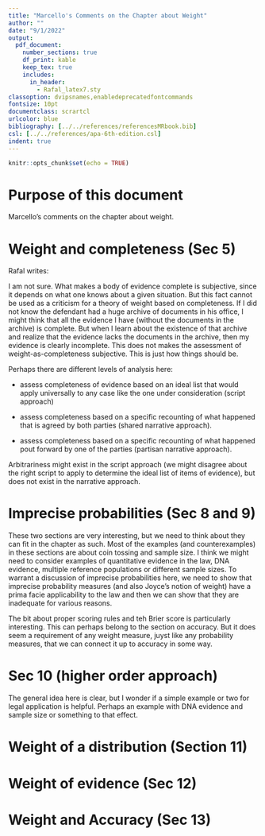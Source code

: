 ```yaml
---
title: "Marcello's Comments on the Chapter about Weight"
author: ""
date: "9/1/2022"
output:
  pdf_document:
    number_sections: true
    df_print: kable 
    keep_tex: true
    includes:
      in_header:
        - Rafal_latex7.sty
classoption: dvipsnames,enabledeprecatedfontcommands
fontsize: 10pt
documentclass: scrartcl
urlcolor: blue
bibliography: [../../references/referencesMRbook.bib]
csl: [../../references/apa-6th-edition.csl]
indent: true
---
```



```r
knitr::opts_chunk$set(echo = TRUE)
```

# Purpose of this document

Marcello's comments on the chapter about weight.

# Weight and completeness (Sec 5)

Rafal writes:

\begin{quote}
So the second difficulty is that on this approach the weight of evidence becomes very sensitive not only to what the actual evidence is, but also to what an ideal evidence in a given case should be. unless as clear and epistemologically principled guidance as to how to formulate such ideal lists is available, this seems to open a gate to arbitrariness. Change of awareness of one’s own ignorance, without any major chance to the actual evidence obtained, might lead to overconfidence or under-confidence in one’s judgment. Moreover, it is not clear how disagreement about weight arising between agents not due to evidential differences, but rather due to differences in their list of ideal items of evidence should be adjudicated.
\end{quote}

I am not sure. What makes a body of evidence complete is subjective, since it depends on what one knows about a given situation. But this fact cannot be used as a criticism for a theory of weight based on completeness. If I did not know the defendant had a huge archive of documents in his office, I might think that all the evidence I have (without the documents in the archive) is complete. But when I learn about the existence of that archive and realize that the evidence lacks the documents in the archive, then my evidence is clearly incomplete. This does not makes the assessment of weight-as-completeness subjective. This is just how things should be. 

Perhaps there are different levels of analysis here:

- assess completeness of evidence based on an ideal list  that would apply universally to any case like the one under consideration (script approach)

- assess completeness based on a specific recounting of what happened that is agreed by both parties (shared narrative approach).

- assess completeness based on a specific recounting of what happened pout forward by one of the parties (partisan narrative approach).

Arbitrariness might exist in the script approach (we might disagree about the right script to apply to determine the ideal list of items of evidence), but does not exist in the narrative approach.
\todo{postponed till th esection on weight and completeness is done.}


# Imprecise probabilities (Sec 8 and 9)

These two sections are very interesting, but we need to think about they can fit in the chapter as such. Most of the examples (and counterexamples) in these sections are about coin tossing and sample size. I think we might need to consider examples of quantitative evidence in the law, DNA evidence, multiple reference populations or different sample sizes.  To warrant a discussion of imprecise probabilities here, we need to  show that imprecise probability measures (and also Joyce's notion of weight) have a prima facie applicability to the law and then we can show that they are inadequate for various reasons. 

The bit about proper scoring rules and teh Brier score is particularly interesting. This can perhaps belong to
the section on accuracy. But it does seem a requirement of any weight measure, juyst like any probability measures, that we can connect it up to accuracy in some way. 

\todo{Use Georgia vs. Wayne Williams (1979-1981) and carpet instead of a coin, start by looking at Finkelstein, Basic...}



# Sec 10 (higher order approach)

The general idea here is clear, but I wonder if a simple example or two for legal application is helpful. 
Perhaps an example with DNA evidence and sample size or something to that effect.

# Weight of a distribution (Section 11)


\begin{itemize}

\item This and the next one are the crucial sections. This is the map I have now in my mind to 
follow what is going on in this section: 


\begin{enumerate}
\item[i.] Notion of information/entropy in general
\item[ii.] Entropy of distributions
\item[iii.] Difference of entropy between distributions (cross-entropy, KL divergence)
\item[iv.] weight of a distribution D is the difference (in some sense to be specificed) between the entropy of the distribution D compared to the uniform distribution (which by default has maximal entropy). But, crucially, this measure iof weight is NOT the KL divergence. 
\item[v.] weight of evidence (in the next section)
\end{enumerate}

\item The move from the example with the three forks to
a distribution of parameter values (each associated with a different probability) 
is not completely clear.Basically this is the step from (i) "entropy in general" to
(ii) entropy of distribution. I can sort of see the connection, 
but it is not spelled out clearly. This is the part that says "A measure of (lack of) information contained in a whole distribution, is entropy, which is the average Shannon information:..."

\item Again, in the discussion of entropy it would be 
good to have a clear running example, possibly 
legal in nature. 

\item Using the grip approximation for continuous distributions is fine, 
but what is the reason? You seem to say it is because we will compare continuous 
and discrete distribution. That seems sensible. Can you give an example?

\item KL divergence. This is the difference between the entropy associated between the two distribution and because of the properties of logarithm it is the log of the ratio. Right?

\item After that, you write "The idea is that the more informative a piece of evidence is, as compared to the uniform distribution, the more weight it has, on scale 0 to 1:" Are you talking about a piece of *evidence* or a *distribution*? 

\item Footnote 14 seems crucial here ("The reader might ask: why not to use the Kullback-Leibler divergence from the uniform distribution instead? Because this divergence does not measure the difference in how informed the distribution is. "). This might need more explanation. But if the KL divergence does not measure how informative a distribution is, then what does it measure? What are the sues for KL measure as opposed to the weight measure you propose?Also, I think one can understand your measure of weight without the KL divergence measure, which seems to be more complicated and meant to do something else. 

\item Another question is why the weight of a distribution P isn't simply 1-H(P). What are the advantages of comparing with the uniform distribution and using 1-(H(P)/H(uniform)? Another option for weight of a distribution would be the difference between the entropy of the uniform and the entropy of P, that is, H(uniforms)-H(P). Is this equivalent to something like the log of the ratio of the distribution, log(P/uniform)? Why then not take 1-log(P/uniform)? At any rate, more explanation why you picked that measure and excluding others in the vicinity would be useful.

\item The graphs used to compare Urbaniak-weight with Joyce-weight need additional explanation. You earlier complained that Joyce-weight display strange patterns. But O noticed that the graph of Urbaniak-weight are similar to those of Joyce-weight. So do you see strange patterns here too, or not? For example, why does the weight of a beta distribution drop as the ratio heads/tails become less sweked, but suddenly increases when teh ratio is close to 50/50? Is this a normal behavior? You might to spend mroe time, suggesting that this behavior is intuitive and to be expected. 

\item You say: "the entropy decreases with the number of observations". A beta(50,50) will have greater weight than beta(5, 5). I can see why that is because beta(50,50) is more sharply concentrated around .5 than beta(5,5). But some explanatio might be helpful.

\item You also say: "it [=entropy] decreases faster if the proportions are closer to the extremes. "
Beta(80,20) should presumably have more weight than beta(50,50) since it is more extreme. Why is that exactly? Why is it that a more skewed distribution is weightier? I can sort of see why, but more explanation would be needed.
The problem here is that---looking the general graph of beta distribution and also from the comparison with Joyce---
it seems that beta(50,50) is weightier than beta (55,45). There is slight increase in weight when we get to 50/50. Why is that? is this intended? Isn't that alike one of the strange patterns that we see in Joyce-weight?


\item There is a potential ambiguity (or potential source of confusion) in the illustration using beta distributions.
The guiding intuitions is that beta(a, b) represents a set of observations with a successes and b failures.
So the beta distribution in fact represent a bunch of observations. Under this interpretation, beta(50,50) is weightier than
beta (5,5) because it represents more observations. So, in some sense, here we are not thinking about the weight of a distribution, but the weight of the observations (the more observation, the weightier they are). At the same time, your account shows that the mere number of observation does not solely determine weight. What also matters is how the outcomes of he observation are allocated (the proportion of successes versus failures). So, then, it seems that weight tracks (a) how many observations there are and (b) how they are distributed of structured?  So, the question is, when we talk about the weight of a distribution, are we talking about anything other than the weight of (a) and (b)---i.e. observation plus how they are structured?

\item One interesting thing to know would be, when do two beta distributions (with different levels of proportion) have the same weight? For example, consider beta(80,20), so the proportion here is 80/20. Now let's take a proportion like 60/40? What would be a beta distribution that satisfies this proportion and that has the same weight as beta(80,20)? I suppose that the beta distribution will have to have more sample observations. But how many more?


\item Here is another way of thinking about this problem intuitively. Suppose I want to know whether 
this coin is fair (0.5). Contrast this with suppose I want to whether the coin is biased with bias 0.8 heads.
The question is how many observations, and in what proportions, would I need to be equally sure (=to have equally weighty observations) to conclude that the coin is fair versus 0.8 biased toward heads?

\end{itemize}

# Weight of evidence (Sec 12)


\begin{itemize}

\item The start of this section is revealing:

\begin{quote}
"So far we have discussed the weight of a distribution, meant to measure how informed an agent is about an issue. \underline{If the agent starts with a uniform prior}, this is a good enough approximation of how informed the evidence made them. But in general, how much more information is obtained is context-dependent. We want a prior-relative notion of weight, following the intuition that weight consideration should guide our information gathering also in making us stop collecting further evidence in light of what we already know. But for weight of evidence to have this feature, it has to depend on what we already know."
\end{quote}

So, if I understand this right, when you talk about the "weight of a distribution", you are actually talking about the "weight of the evidence/observations" \underline{assuming} you started out from uniform prior. This makes sense since the weight of a distribution is measured against the baseline of a uniform distribution. Ss my interpretation right?


\item Earlier I thought that "weight of a distribution" and "weight of evidence" were two different things.
Now, if I understand this right, looks like "weight of evidence" is a generalization of the 
idea of weight of a distribution. Weight of a distribution is the weight of the 
evidence when the prior is uniform. Is this right?

\item If the preceding point is right, it might also address the ambiguity I pointed out in my earlier remarks--ambiguity between "weight of distribution" and "weight of the observations" (which underline the distribution).

\item The way you suggest to measure the weight of the evidence is as follows:

\begin{quote}
In a given context, consider your distribution for the target hypothesis H given what you already know. Then update on the evidence. This might increase the weight for H, if the evidence confirms your conviction, or decrease it, if it goes against what the previous evidence tells you. Take the \underline{difference between the prior weight and the posterior weight} ($\Delta w$) as your measure of the weight of evidence in that context. 
\end{quote}

The idea is to take the difference between W(prior distribution) and W(posterior distribution). But, in light my remarks above, I wonder why "weight of evidence" could be measured, follows:

\[W(E) = 1 - \frac{H(\textit{posterior distribution (after updating on E)}}{H(\textit{prior distribution})}\]

This is just a generalization of your earlier measure of weight of distribution. Your measure of the weight of a distribution had in the denominator  the uniform distribution. Now, instead of the uniform, the weight of evidence has the prior distribution (which can be any distribution)

\[W(P) = 1 - \frac{H(\textit{distribution P}}{H(\textit{uniform distribution})}\]

Any thought about this approach and your approach in 
terms of delta-weight? Are the two approaches equivalent?

\item The discussion of the rocking and the abused child is interesting, but not completely clear yet.

\end{itemize}


# Weight and Accuracy (Sec 13)

\begin{itemize}

\item A general thought about weight and accuracy is this: a probability assessment that is based on more evidence (or weightier evidence) will tend to be more accurate (in the sense of being closer to the true value) than a probability estimate based on less evidence (less weighty evidence). Hamer show that more evidence reduced uncertainty (probability assessments will tend to be more concentrated toward 0 and 1, assuming true values are 0 and 1). 

\item If I understand the strategy correctly, the idea is this. (a) The first step is to formulate something 
like the Brier score but for distribution. You suggest to use the KL measure between the indicator distribution (true distribution) and the distribution in question. This seems right as intuitively it measure how distant a distribution is from the true distribution. (b) The second step is to show that a weightier distribution will also have a better KL measure. Is this right? The question, how does this map onto the general idea that weightier evidence improves accuracy?









\end{itemize}
















